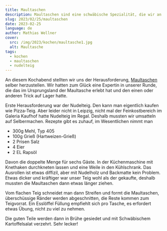 ```yaml
---
title: Maultaschen
description: Maultaschen sind eine schwäbische Spezialität, die wir an einem Kochabend selbst probiert haben.
slug: 2023/02/25/maultaschen
date: 2023-02-25
language: de
author: Mathias Wellner
cover:
  src: /img/2023/kochen/maultasche1.jpg
  alt: Maultasche
tags:
  - kochen
  - maultaschen
  - nudelteig
---
```



An diesem Kochabend stellten wir uns der Herausforderung, [Maultaschen](https://de.wikipedia.org/wiki/Maultasche) selber herzustellen. Wir hatten zum Glück eine Expertin in unserer Runde, die das im Ursprungsland der Maultasche erlebt hat und den einen oder anderen Trick auf Lager hatte.

<ResponsiveImage
  src="/img/2023/kochen/ausrollen.jpg"
  alt="Nudelteig ausrollen"
  aspectRatio="4:3"
/>

Erste Herausforderung war der Nudelteig. Den kann man eigentlich kaufen wie Pizza-Teig. Aber leider nicht in Leipzig, nicht mal der Feinkostbereich im
Galeria Kaufhof hatte Nudelteig im Regal. Deshalb mussten wir umsatteln auf Selbermachen. Rezepte gibt es zuhauf, im Wesentlichen nimmt man

- 300g Mehl, Typ 405
- 100g Grieß (Hartweizen-Grieß)
- 2 Prisen Salz
- 4 Eier
- 2 EL Rapsöl

Davon die doppelte Menge für sechs Gäste. In der Küchenmaschine mit Knethaken durchkneten lassen und eine Weile in den Kühlschrank. Das Ausrollen ist etwas diffizil, aber mit Nudelholz und Backmatte kein Problem. Etwas dicker und kräftiger war unser Teig wohl als der gekaufte, deshalb mussten die Maultaschen dann etwas länger ziehen.

<ResponsiveImage
  src="/img/2023/kochen/maultasche1.jpg"
  alt="Maultasche"
  aspectRatio="4:3"
/>

Vom flachen Teig schneidet man dann Streifen und formt die Maultaschen, überschüssige Ränder werden abgeschnitten, die Reste kommen zum Teigvorrat. Ein Esslöffel Füllung empfiehlt sich pro Tasche, es erfordert etwas Übung, nicht zu viel zu nehmen.

<ResponsiveImage
  src="/img/2023/kochen/maultasche2.jpg"
  alt="Heiko Knopf"
  aspectRatio="4:3"
/>

<ResponsiveImage
  src="/img/2023/kochen/maultaschen.jpg"
  alt="Heiko Knopf"
  aspectRatio="4:3"
/>

Die guten Teile werden dann in Brühe gesiedet und mit Schwäbischem Kartoffelsalat verzehrt. Sehr lecker!
